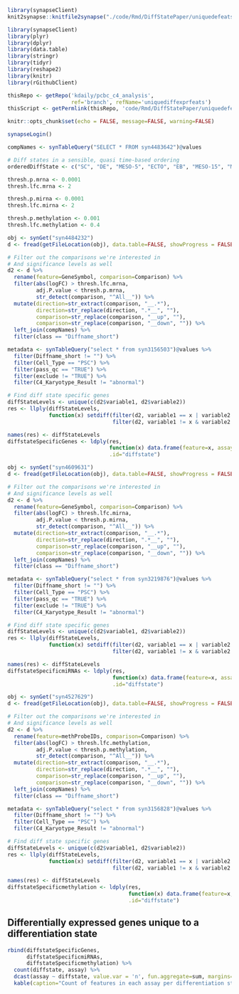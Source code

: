 ```r
library(synapseClient)
knit2synapse::knitfile2synapse("./code/Rmd/DiffStatePaper/uniquedefeats.Rmd", owner="", overwrite=TRUE)
```

```r
library(synapseClient)
library(plyr)
library(dplyr)
library(data.table)
library(stringr)
library(tidyr)
library(reshape2)
library(knitr)
library(rGithubClient)

thisRepo <- getRepo('kdaily/pcbc_c4_analysis', 
                    ref='branch', refName='uniquediffexprfeats')
thisScript <- getPermlink(thisRepo, 'code/Rmd/DiffStatePaper/uniquedefeats.Rmd')

knitr::opts_chunk$set(echo = FALSE, message=FALSE, warning=FALSE)

synapseLogin()

compNames <- synTableQuery("SELECT * FROM syn4483642")@values

# Diff states in a sensible, quasi time-based ordering
orderedDiffState <- c("SC", "DE", "MESO-5", "ECTO", "EB", "MESO-15", "MESO-30")

thresh.p.mrna <- 0.0001
thresh.lfc.mrna <- 2

thresh.p.mirna <- 0.0001
thresh.lfc.mirna <- 2

thresh.p.methylation <- 0.001
thresh.lfc.methylation <- 0.4

```

```r
obj <- synGet("syn4484232")
d <- fread(getFileLocation(obj), data.table=FALSE, showProgress = FALSE)

# Filter out the comparisons we're interested in
# And significance levels as well
d2 <- d %>% 
  rename(feature=GeneSymbol, comparison=Comparison) %>%
  filter(abs(logFC) > thresh.lfc.mrna,
         adj.P.value < thresh.p.mrna,
         str_detect(comparison, "^All__")) %>%
  mutate(direction=str_extract(comparison, "__.*"),
         direction=str_replace(direction, ".*__", ""),
         comparison=str_replace(comparison, "__up", ""),
         comparison=str_replace(comparison, "__down", "")) %>%
  left_join(compNames) %>%
  filter(class == "Diffname_short")

metadata <- synTableQuery("select * from syn3156503")@values %>%
  filter(Diffname_short != "") %>%
  filter(Cell_Type == "PSC") %>%  
  filter(pass_qc == "TRUE") %>%
  filter(exclude != "TRUE") %>%
  filter(C4_Karyotype_Result != "abnormal")

# Find diff state specific genes
diffStateLevels <- unique(c(d2$variable1, d2$variable2))
res <- llply(diffStateLevels,
             function(x) setdiff(filter(d2, variable1 == x | variable2 == x)$feature, 
                                 filter(d2, variable1 != x & variable2 != x)$feature))

names(res) <- diffStateLevels
diffstateSpecificGenes <- ldply(res, 
                                function(x) data.frame(feature=x, assay="mRNA"),
                                .id="diffstate")
```

```r
obj <- synGet("syn4609631")
d <- fread(getFileLocation(obj), data.table=FALSE, showProgress = FALSE)

# Filter out the comparisons we're interested in
# And significance levels as well
d2 <- d %>% 
  rename(feature=GeneSymbol, comparison=Comparison) %>%
  filter(abs(logFC) > thresh.lfc.mirna,
         adj.P.value < thresh.p.mirna,
         str_detect(comparison, "^All__")) %>%
  mutate(direction=str_extract(comparison, "__.*"),
         direction=str_replace(direction, ".*__", ""),
         comparison=str_replace(comparison, "__up", ""),
         comparison=str_replace(comparison, "__down", "")) %>%
  left_join(compNames) %>%
  filter(class == "Diffname_short")

metadata <- synTableQuery("select * from syn3219876")@values %>%
  filter(Diffname_short != "") %>%
  filter(Cell_Type == "PSC") %>%  
  filter(pass_qc == "TRUE") %>%
  filter(exclude != "TRUE") %>%
  filter(C4_Karyotype_Result != "abnormal")

# Find diff state specific genes
diffStateLevels <- unique(c(d2$variable1, d2$variable2))
res <- llply(diffStateLevels,
             function(x) setdiff(filter(d2, variable1 == x | variable2 == x)$feature, 
                                 filter(d2, variable1 != x & variable2 != x)$feature))

names(res) <- diffStateLevels
diffstateSpecificmiRNAs <- ldply(res,
                                 function(x) data.frame(feature=x, assay="miRNA"),
                                 .id="diffstate")

```

```r
obj <- synGet("syn4527629")
d <- fread(getFileLocation(obj), data.table=FALSE, showProgress = FALSE)

# Filter out the comparisons we're interested in
# And significance levels as well
d2 <- d %>% 
  rename(feature=methProbeIDs, comparison=Comparison) %>%
  filter(abs(logFC) > thresh.lfc.methylation,
         adj.P.value < thresh.p.methylation,
         str_detect(comparison, "^All__")) %>%
  mutate(direction=str_extract(comparison, "__.*"),
         direction=str_replace(direction, ".*__", ""),
         comparison=str_replace(comparison, "__up", ""),
         comparison=str_replace(comparison, "__down", "")) %>%
  left_join(compNames) %>%
  filter(class == "Diffname_short")

metadata <- synTableQuery("select * from syn3156828")@values %>%
  filter(Diffname_short != "") %>%
  filter(Cell_Type == "PSC") %>%  
  filter(C4_Karyotype_Result != "abnormal")

# Find diff state specific genes
diffStateLevels <- unique(c(d2$variable1, d2$variable2))
res <- llply(diffStateLevels,
             function(x) setdiff(filter(d2, variable1 == x | variable2 == x)$feature, 
                                 filter(d2, variable1 != x & variable2 != x)$feature))

names(res) <- diffStateLevels
diffstateSpecificmethylation <- ldply(res, 
                                      function(x) data.frame(feature=x, assay="methylation"), 
                                      .id="diffstate")
```

## Differentially expressed genes unique to a differentiation state

```r
rbind(diffstateSpecificGenes, 
      diffstateSpecificmiRNAs,
      diffstateSpecificmethylation) %>% 
  count(diffstate, assay) %>%
  dcast(assay ~ diffstate, value.var = 'n', fun.aggregate=sum, margins="diffstate") %>%
  kable(caption="Count of features in each assay per differentiation state.")
```

